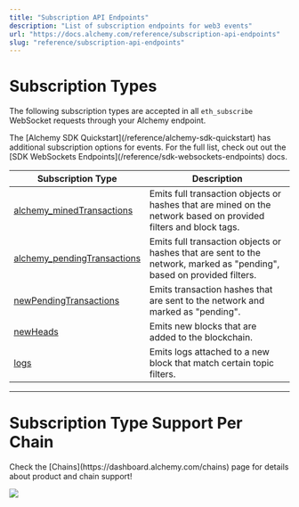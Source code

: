 ```yaml
---
title: "Subscription API Endpoints"
description: "List of subscription endpoints for web3 events"
url: "https://docs.alchemy.com/reference/subscription-api-endpoints"
slug: "reference/subscription-api-endpoints"
---
```



# Subscription Types

The following subscription types are accepted in all `eth_subscribe` WebSocket requests through your Alchemy endpoint.

<Info>
  The [Alchemy SDK Quickstart](/reference/alchemy-sdk-quickstart) has additional subscription options for events. For the full list, check out out the [SDK WebSockets Endpoints](/reference/sdk-websockets-endpoints) docs.
</Info>

| Subscription Type                                                      | Description                                                                                                            |
| ---------------------------------------------------------------------- | ---------------------------------------------------------------------------------------------------------------------- |
| [alchemy\_minedTransactions](/reference/alchemy-minedtransactions)     | Emits full transaction objects or hashes that are mined on the network based on provided filters and block tags.       |
| [alchemy\_pendingTransactions](/reference/alchemy-pendingtransactions) | Emits full transaction objects or hashes that are sent to the network, marked as "pending", based on provided filters. |
| [newPendingTransactions](/reference/newpendingtransactions)            | Emits transaction hashes that are sent to the network and marked as "pending".                                         |
| [newHeads](/reference/newheads)                                        | Emits new blocks that are added to the blockchain.                                                                     |
| [logs](/reference/logs)                                                | Emits logs attached to a new block that match certain topic filters.                                                   |

***

# Subscription Type Support Per Chain

<Info>
  Check the [Chains](https://dashboard.alchemy.com/chains) page for details about product and chain support!

  ![](523fb8a9a9d899921ee1046d0ff1b389967a9976d1c6112ebbbe071ddd1ef374-image.png)
</Info>
